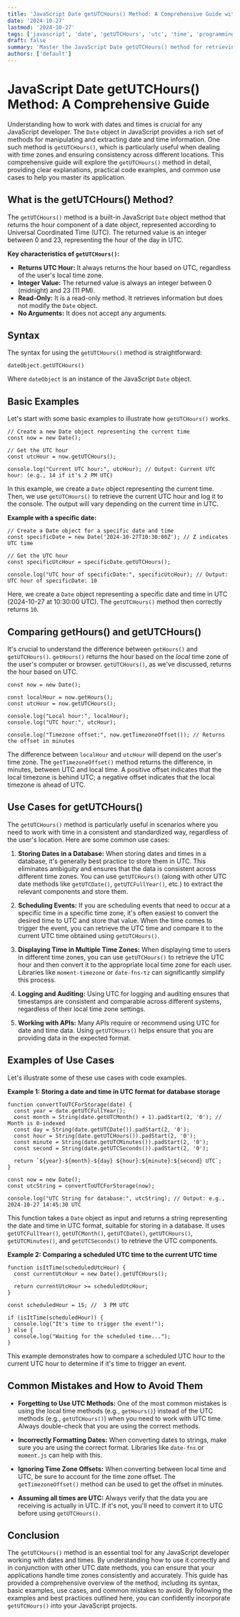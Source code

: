 ```yaml
---
title: 'JavaScript Date getUTCHours() Method: A Comprehensive Guide with Examples'
date: '2024-10-27'
lastmod: '2024-10-27'
tags: ['javascript', 'date', 'getUTCHours', 'utc', 'time', 'programming', 'web development']
draft: false
summary: 'Master the JavaScript Date getUTCHours() method for retrieving the hour (0-23) of a Date object, represented in Universal Coordinated Time (UTC). This comprehensive guide provides detailed explanations, practical code examples, and common use cases to help you effectively work with UTC hours in your JavaScript applications.'
authors: ['default']
---
```


# JavaScript Date getUTCHours() Method: A Comprehensive Guide

Understanding how to work with dates and times is crucial for any JavaScript developer. The `Date` object in JavaScript provides a rich set of methods for manipulating and extracting date and time information. One such method is `getUTCHours()`, which is particularly useful when dealing with time zones and ensuring consistency across different locations. This comprehensive guide will explore the `getUTCHours()` method in detail, providing clear explanations, practical code examples, and common use cases to help you master its application.

## What is the getUTCHours() Method?

The `getUTCHours()` method is a built-in JavaScript `Date` object method that returns the hour component of a date object, represented according to Universal Coordinated Time (UTC). The returned value is an integer between 0 and 23, representing the hour of the day in UTC.

**Key characteristics of `getUTCHours()`:**

- **Returns UTC Hour:** It always returns the hour based on UTC, regardless of the user's local time zone.
- **Integer Value:** The returned value is always an integer between 0 (midnight) and 23 (11 PM).
- **Read-Only:** It is a read-only method. It retrieves information but does not modify the `Date` object.
- **No Arguments:** It does not accept any arguments.

## Syntax

The syntax for using the `getUTCHours()` method is straightforward:

```plaintext
dateObject.getUTCHours()
```

Where `dateObject` is an instance of the JavaScript `Date` object.

## Basic Examples

Let's start with some basic examples to illustrate how `getUTCHours()` works.

```plaintext
// Create a new Date object representing the current time
const now = new Date();

// Get the UTC hour
const utcHour = now.getUTCHours();

console.log("Current UTC hour:", utcHour); // Output: Current UTC hour: (e.g., 14 if it's 2 PM UTC)
```

In this example, we create a `Date` object representing the current time. Then, we use `getUTCHours()` to retrieve the current UTC hour and log it to the console. The output will vary depending on the current time in UTC.

**Example with a specific date:**

```plaintext
// Create a Date object for a specific date and time
const specificDate = new Date('2024-10-27T10:30:00Z'); // Z indicates UTC time

// Get the UTC hour
const specificUtcHour = specificDate.getUTCHours();

console.log("UTC hour of specificDate:", specificUtcHour); // Output: UTC hour of specificDate: 10
```

Here, we create a `Date` object representing a specific date and time in UTC (2024-10-27 at 10:30:00 UTC). The `getUTCHours()` method then correctly returns `10`.

## Comparing getHours() and getUTCHours()

It's crucial to understand the difference between `getHours()` and `getUTCHours()`. `getHours()` returns the hour based on the _local_ time zone of the user's computer or browser. `getUTCHours()`, as we've discussed, returns the hour based on UTC.

```plaintext
const now = new Date();

const localHour = now.getHours();
const utcHour = now.getUTCHours();

console.log("Local hour:", localHour);
console.log("UTC hour:", utcHour);

console.log("Timezone offset:", now.getTimezoneOffset()); // Returns the offset in minutes
```

The difference between `localHour` and `utcHour` will depend on the user's time zone. The `getTimezoneOffset()` method returns the difference, in minutes, between UTC and local time. A positive offset indicates that the local timezone is behind UTC; a negative offset indicates that the local timezone is ahead of UTC.

## Use Cases for getUTCHours()

The `getUTCHours()` method is particularly useful in scenarios where you need to work with time in a consistent and standardized way, regardless of the user's location. Here are some common use cases:

1.  **Storing Dates in a Database:** When storing dates and times in a database, it's generally best practice to store them in UTC. This eliminates ambiguity and ensures that the data is consistent across different time zones. You can use `getUTCHours()` (along with other UTC date methods like `getUTCDate()`, `getUTCFullYear()`, etc.) to extract the relevant components and store them.

2.  **Scheduling Events:** If you are scheduling events that need to occur at a specific time in a specific time zone, it's often easiest to convert the desired time to UTC and store that value. When the time comes to trigger the event, you can retrieve the UTC time and compare it to the current UTC time obtained using `getUTCHours()`.

3.  **Displaying Time in Multiple Time Zones:** When displaying time to users in different time zones, you can use `getUTCHours()` to retrieve the UTC hour and then convert it to the appropriate local time zone for each user. Libraries like `moment-timezone` or `date-fns-tz` can significantly simplify this process.

4.  **Logging and Auditing:** Using UTC for logging and auditing ensures that timestamps are consistent and comparable across different systems, regardless of their local time zone settings.

5.  **Working with APIs:** Many APIs require or recommend using UTC for date and time data. Using `getUTCHours()` helps ensure that you are providing data in the expected format.

## Examples of Use Cases

Let's illustrate some of these use cases with code examples.

**Example 1: Storing a date and time in UTC format for database storage**

```plaintext
function convertToUTCForStorage(date) {
  const year = date.getUTCFullYear();
  const month = String(date.getUTCMonth() + 1).padStart(2, '0'); // Month is 0-indexed
  const day = String(date.getUTCDate()).padStart(2, '0');
  const hour = String(date.getUTCHours()).padStart(2, '0');
  const minute = String(date.getUTCMinutes()).padStart(2, '0');
  const second = String(date.getUTCSeconds()).padStart(2, '0');

  return `${year}-${month}-${day} ${hour}:${minute}:${second} UTC`;
}

const now = new Date();
const utcString = convertToUTCForStorage(now);

console.log("UTC String for database:", utcString); // Output: e.g., 2024-10-27 14:45:30 UTC
```

This function takes a `Date` object as input and returns a string representing the date and time in UTC format, suitable for storing in a database. It uses `getUTCFullYear()`, `getUTCMonth()`, `getUTCDate()`, `getUTCHours()`, `getUTCMinutes()`, and `getUTCSeconds()` to retrieve the UTC components.

**Example 2: Comparing a scheduled UTC time to the current UTC time**

```plaintext
function isItTime(scheduledUtcHour) {
  const currentUtcHour = new Date().getUTCHours();

  return currentUtcHour >= scheduledUtcHour;
}

const scheduledHour = 15; //  3 PM UTC

if (isItTime(scheduledHour)) {
  console.log("It's time to trigger the event!");
} else {
  console.log("Waiting for the scheduled time...");
}
```

This example demonstrates how to compare a scheduled UTC hour to the current UTC hour to determine if it's time to trigger an event.

## Common Mistakes and How to Avoid Them

- **Forgetting to Use UTC Methods:** One of the most common mistakes is using the local time methods (e.g., `getHours()`) instead of the UTC methods (e.g., `getUTCHours()`) when you need to work with UTC time. Always double-check that you are using the correct methods.

- **Incorrectly Formatting Dates:** When converting dates to strings, make sure you are using the correct format. Libraries like `date-fns` or `moment.js` can help with this.

- **Ignoring Time Zone Offsets:** When converting between local time and UTC, be sure to account for the time zone offset. The `getTimezoneOffset()` method can be used to get the offset in minutes.

- **Assuming all times are UTC:** Always verify that the data you are receiving is actually in UTC. If it's not, you'll need to convert it to UTC before using `getUTCHours()`.

## Conclusion

The `getUTCHours()` method is an essential tool for any JavaScript developer working with dates and times. By understanding how to use it correctly and in conjunction with other UTC date methods, you can ensure that your applications handle time zones consistently and accurately. This guide has provided a comprehensive overview of the method, including its syntax, basic examples, use cases, and common mistakes to avoid. By following the examples and best practices outlined here, you can confidently incorporate `getUTCHours()` into your JavaScript projects.
